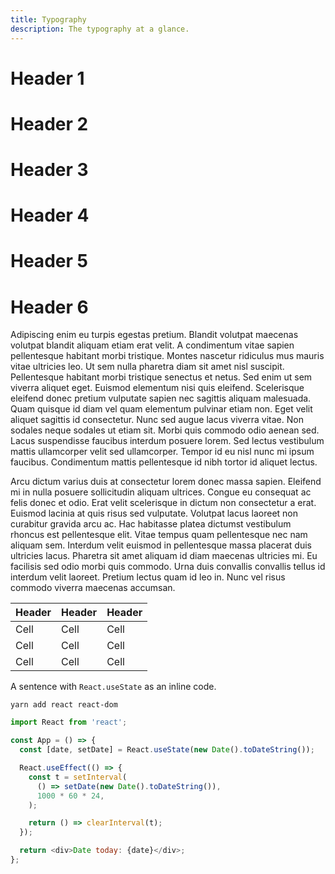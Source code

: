 ```yaml
---
title: Typography
description: The typography at a glance.
---
```


# Header 1

# Header 2

# Header 3

# Header 4

# Header 5

# Header 6

Adipiscing enim eu turpis egestas pretium. Blandit volutpat maecenas volutpat blandit aliquam etiam erat velit. A condimentum vitae sapien pellentesque habitant morbi tristique. Montes nascetur ridiculus mus mauris vitae ultricies leo. Ut sem nulla pharetra diam sit amet nisl suscipit. Pellentesque habitant morbi tristique senectus et netus. Sed enim ut sem viverra aliquet eget. Euismod elementum nisi quis eleifend. Scelerisque eleifend donec pretium vulputate sapien nec sagittis aliquam malesuada. Quam quisque id diam vel quam elementum pulvinar etiam non. Eget velit aliquet sagittis id consectetur. Nunc sed augue lacus viverra vitae. Non sodales neque sodales ut etiam sit. Morbi quis commodo odio aenean sed. Lacus suspendisse faucibus interdum posuere lorem. Sed lectus vestibulum mattis ullamcorper velit sed ullamcorper. Tempor id eu nisl nunc mi ipsum faucibus. Condimentum mattis pellentesque id nibh tortor id aliquet lectus.

Arcu dictum varius duis at consectetur lorem donec massa sapien. Eleifend mi in nulla posuere sollicitudin aliquam ultrices. Congue eu consequat ac felis donec et odio. Erat velit scelerisque in dictum non consectetur a erat. Euismod lacinia at quis risus sed vulputate. Volutpat lacus laoreet non curabitur gravida arcu ac. Hac habitasse platea dictumst vestibulum rhoncus est pellentesque elit. Vitae tempus quam pellentesque nec nam aliquam sem. Interdum velit euismod in pellentesque massa placerat duis ultricies lacus. Pharetra sit amet aliquam id diam maecenas ultricies mi. Eu facilisis sed odio morbi quis commodo. Urna duis convallis convallis tellus id interdum velit laoreet. Pretium lectus quam id leo in. Nunc vel risus commodo viverra maecenas accumsan.

| Header | Header | Header |
| ------ | ------ | ------ |
| Cell   | Cell   | Cell   |
| Cell   | Cell   | Cell   |
| Cell   | Cell   | Cell   |

A sentence with `React.useState` as an inline code.

```
yarn add react react-dom
```

```js
import React from 'react';

const App = () => {
  const [date, setDate] = React.useState(new Date().toDateString());

  React.useEffect(() => {
    const t = setInterval(
      () => setDate(new Date().toDateString()),
      1000 * 60 * 24,
    );

    return () => clearInterval(t);
  });

  return <div>Date today: {date}</div>;
};
```
